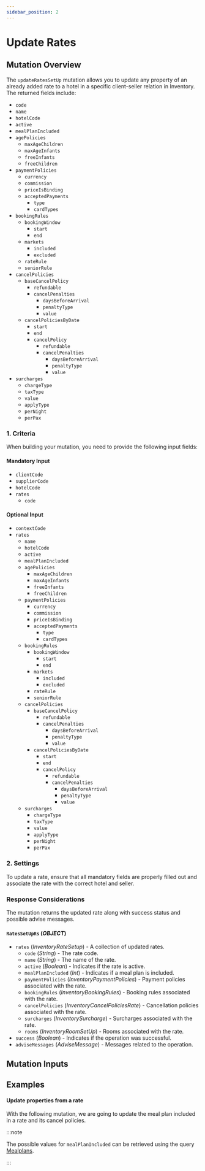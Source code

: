 ```yaml
---
sidebar_position: 2
---
```




# Update Rates

## Mutation Overview

The `updateRatesSetUp` mutation allows you to update any property of an already added rate to a hotel in a specific client-seller relation in Inventory. The returned fields include:

* `code`
* `name`
* `hotelCode`
* `active`
* `mealPlanIncluded`
* `agePolicies`
  * `maxAgeChildren`
  * `maxAgeInfants`
  * `freeInfants`
  * `freeChildren`
* `paymentPolicies`
  * `currency`
  * `commission`
  * `priceIsBinding`
  * `acceptedPayments`
    * `type`
    * `cardTypes`
* `bookingRules`
  * `bookingWindow`
    * `start`
    * `end`
  * `markets`
    * `included`
    * `excluded`
  * `rateRule`
  * `seniorRule`
* `cancelPolicies`
  * `baseCancelPolicy`
    * `refundable`
    * `cancelPenalties`
      * `daysBeforeArrival`
      * `penaltyType`
      * `value`
  * `cancelPoliciesByDate`
    * `start`
    * `end`
    * `cancelPolicy`
      * `refundable`
      * `cancelPenalties`
        * `daysBeforeArrival`
        * `penaltyType`
        * `value`
* `surcharges`
  * `chargeType`
  * `taxType`
  * `value`
  * `applyType`
  * `perNight`
  * `perPax`

### 1. Criteria

When building your mutation, you need to provide the following input fields:

#### Mandatory Input
* `clientCode`
* `supplierCode`
* `hotelCode`
* `rates`
  * `code`

#### Optional Input
* `contextCode`
* `rates`
  * `name`
  * `hotelCode`
  * `active`
  * `mealPlanIncluded`
  * `agePolicies`
    * `maxAgeChildren`
    * `maxAgeInfants`
    * `freeInfants`
    * `freeChildren`
  * `paymentPolicies`
    * `currency`
    * `commission`
    * `priceIsBinding`
    * `acceptedPayments`
      * `type`
      * `cardTypes`
  * `bookingRules`
    * `bookingWindow`
      * `start`
      * `end`
    * `markets`
      * `included`
      * `excluded`
    * `rateRule`
    * `seniorRule`
  * `cancelPolicies`
    * `baseCancelPolicy`
      * `refundable`
      * `cancelPenalties`
        * `daysBeforeArrival`
        * `penaltyType`
        * `value`
    * `cancelPoliciesByDate`
      * `start`
      * `end`
      * `cancelPolicy`
        * `refundable`
        * `cancelPenalties`
          * `daysBeforeArrival`
          * `penaltyType`
          * `value`
  * `surcharges`
    * `chargeType`
    * `taxType`
    * `value`
    * `applyType`
    * `perNight`
    * `perPax`

### 2. Settings

To update a rate, ensure that all mandatory fields are properly filled out and associate the rate with the correct hotel and seller.

### Response Considerations

The mutation returns the updated rate along with success status and possible advise messages.

#### `RatesSetUpRs` (*OBJECT*)
* `rates` (*InventoryRateSetup*) - A collection of updated rates.
  * `code` (*String*) - The rate code.
  * `name` (*String*) - The name of the rate.
  * `active` (*Boolean*) - Indicates if the rate is active.
  * `mealPlanIncluded` (*Int*) - Indicates if a meal plan is included.
  * `paymentPolicies` (*InventoryPaymentPolicies*) - Payment policies associated with the rate.
  * `bookingRules` (*InventoryBookingRules*) - Booking rules associated with the rate.
  * `cancelPolicies` (*InventoryCancelPoliciesRate*) - Cancellation policies associated with the rate.
  * `surcharges` (*InventorySurcharge*) - Surcharges associated with the rate.
  * `rooms` (*InventoryRoomSetUp*) - Rooms associated with the rate.
* `success` (*Boolean*) - Indicates if the operation was successful.
* `adviseMessages` (*AdviseMessage*) - Messages related to the operation.





## Mutation Inputs

<InventoryRateSetupUpdateInput />


## Examples

#### Update properties from a rate

With the following mutation, we are going to update the meal plan included in a rate and its cancel policies.

:::note

The possible values for `mealPlanIncluded` can be retrieved using the query [Mealplans](../../static-data/mealplans).

:::

<GraphqlSample query={updateRatesSetUpMutation} variables={updateRatesSetUpVariables} />